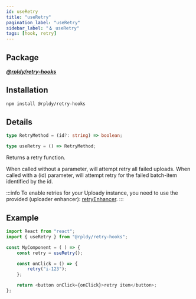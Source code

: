 ```yaml
---
id: useRetry
title: "useRetry"
pagination_label: "useRetry"
sidebar_label: "🪝 useRetry"
tags: [hook, retry]
---
```


## Package

**_[@rpldy/retry-hooks](../../../packages/rpldy-retry-hooks)_**

## Installation

```bash npm2yarn
npm install @rpldy/retry-hooks
```

## Details

```typescript
type RetryMethod = (id?: string) => boolean;

type useRetry = () => RetryMethod;
```

Returns a retry function.

When called without a parameter, will attempt retry all failed uploads.
When called with a (id) parameter, will attempt retry for the failed batch-item identified by the id.

:::info
To enable retries for your Uploady instance,
you need to use the provided (uploader enhancer): [retryEnhancer](../../enhancers/retryEnhancer).
:::

## Example

```javascript
import React from "react";
import { useRetry } from "@rpldy/retry-hooks";

const MyComponent = ( ) => {
    const retry = useRetry();

    const onClick = () => {
        retry("i-123");
    };

    return <button onClick={onClick}>retry item</button>;
};
```

